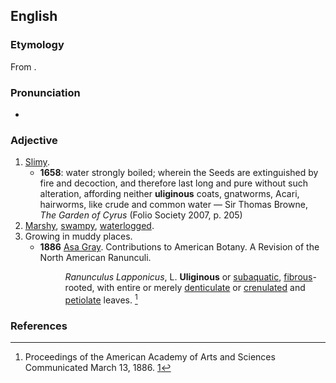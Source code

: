 ==English==

===Etymology===
From {{der|en|la|ūlīginōsus|t=swampy}}.

===Pronunciation===
* {{IPA|/juːˈlɪdʒɪnəs/|lang=en}}

===Adjective===
{{en-adj}}

# [[slimy|Slimy]].
#* '''1658''': water strongly boiled; wherein the Seeds are extinguished by fire and decoction, and therefore last long and pure without such alteration, affording neither '''uliginous''' coats, gnatworms, Acari, hairworms, like crude and common water — Sir Thomas Browne, ''The Garden of Cyrus'' (Folio Society 2007, p. 205)
# [[marshy|Marshy]], [[swampy]], [[waterlogged]].
# Growing in muddy places.
#* '''1886''' [[Wikipedia:Asa Gray|Asa Gray]]. Contributions to American Botany.  A Revision of the North American Ranunculi. 
#*:''Ranunculus Lapponicus'', L. '''Uliginous''' or [[subaquatic]], [[fibrous]]-rooted, with entire or merely [[denticulate]] or [[crenulated]] and [[petiolate]] leaves. <ref name= "AG1">Proceedings of the American Academy of Arts and Sciences Communicated March 13, 1886. [http://www.jstor.org/stable/25129830]</ref> 
#: {{rfquotek|Woodward| Woodward used the term very seldom; never in this sense AFAIK}}

===References===
<references/>